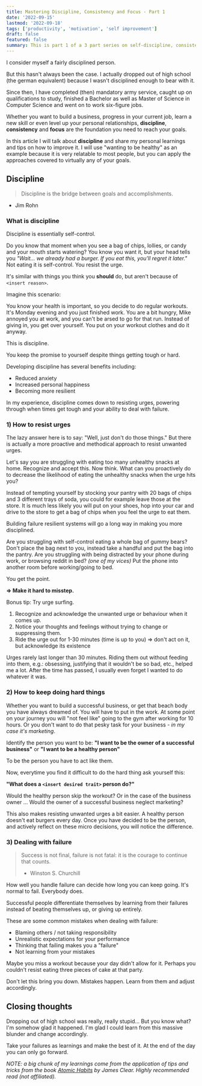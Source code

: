 ```yaml
---
title: Mastering Discipline, Consistency and Focus - Part 1
date: '2022-09-15'
lastmod: '2022-09-18'
tags: ['productivity', 'motivation', 'self improvement']
draft: false
featured: false
summary: This is part 1 of a 3 part series on self-discipline, consistency and focus. How can you become more disciplined? Here is what worked for me.
---
```


I consider myself a fairly disciplined person.

But this hasn't always been the case. I actually dropped out of high school (the german equivalent) because I wasn't
disciplined enough to bear with it.

Since then, I have completed (then) mandatory army service, caught up on qualifications to study, finished a Bachelor
as well as Master of Science in Computer Science and went on to work six-figure jobs.

Whether you want to build a business, progress in your current job, learn a new skill or even level up your personal
relationships, **discipline**, **consistency** and **focus** are the foundation you need to reach your goals.

In this article I will talk about **discipline** and share my personal learnings and tips on how to improve it. I will
use "wanting to be healthy" as an example because it is very relatable to most people, but you can apply the approaches
covered to virtually any of your goals.

## Discipline

> Discipline is the bridge between goals and accomplishments.
- Jim Rohn

### What is discipline

Discipline is essentially self-control.

Do you know that moment when you see a bag of chips, lollies, or candy and your mouth starts watering? You know you want
it, but your head tells you _"Wait... we already had a burger. If you eat this, you'll regret it later."_ Not eating it
is self-control. You resist the urge.

It's similar with things you think you **should** do, but aren't because of `<insert reason>`.

Imagine this scenario:

You know your health is important, so you decide to do regular workouts. It's Monday evening and
you just finished work. You are a bit hungry, Mike annoyed you at work, and you can't be arsed to go for that run.
Instead of giving in, you get over yourself. You put on your workout clothes and do it anyway.

This is discipline.

You keep the promise to yourself despite things getting tough or hard.

Developing discipline has several benefits including:
- Reduced anxiety
- Increased personal happiness
- Becoming more resilient

In my experience, discipline comes down to resisting urges, powering through when times get tough and your ability to
deal with failure.

### 1) How to resist urges

The lazy answer here is to say: "Well, just don't do those things." But there is actually a more proactive and methodical
approach to resist unwanted urges.

Let's say you are struggling with eating too many unhealthy snacks at home. Recognize and accept this. Now think. What
can you proactively do to decrease the likelihood of eating the unhealthy snacks when the urge hits you?

Instead of tempting yourself by stocking your pantry with 20 bags of chips and 3 different trays of soda, you could for
example leave those at the store. It is much less likely you will put on your shoes, hop into your car and drive to the
store to get a bag of chips when you feel the urge to eat them.

Building failure resilient systems will go a long way in making you more disciplined.

Are you struggling with self-control eating a whole bag of gummy bears? Don't place the bag next to you, instead take a
handful and put the bag into the pantry. Are you struggling with being distracted by your phone during work, or
browsing reddit in bed? _(one of my vices)_ Put the phone into another room before working/going to bed.

You get the point.

**=> Make it hard to misstep.**

Bonus tip: Try urge surfing.

1. Recognize and acknowledge the unwanted urge or behaviour when it comes up.
2. Notice your thoughts and feelings without trying to change or suppressing them.
3. Ride the urge out for 1-30 minutes (time is up to you) => don't act on it, but acknowledge its existence

Urges rarely last longer than 30 minutes. Riding them out without feeding into them, e.g.: obsessing, justifying that it
wouldn't be so bad, etc., helped me a lot. After the time has passed, I usually even forget I wanted to do whatever it
was.

### 2) How to keep doing hard things

Whether you want to build a successful business, or get that beach body you have always dreamed of. You will have to put
in the work. At some point on your journey you will "not feel like" going to the gym after working for 10 hours. Or you
don't want to do that pesky task for your business - _in my case it's marketing_.

Identify the person you want to be: **"I want to be the owner of a successful business"** or **"I want to be a healthy
person"**

To be the person you have to act like them.

Now, everytime you find it difficult to do the hard thing ask yourself this:

**"What does a `<insert desired trait>` person do?"**

Would the healthy person skip the workout? Or in the case of the business owner ... Would the owner of a successful
business neglect marketing?

This also makes resisting unwanted urges a bit easier. A healthy person doesn't eat burgers every day. Once you have
decided to be the person, and actively reflect on these micro decisions, you will notice the difference.

### 3) Dealing with failure

> Success is not final, failure is not fatal: it is the courage to continue that counts.
> - Winston S. Churchill

How well you handle failure can decide how long you can keep going. It's normal to fail. Everybody does.

Successful people differentiate themselves by learning from their failures instead of beating themselves up, or giving
up entirely.

These are some common mistakes when dealing with failure:
- Blaming others / not taking responsibility
- Unrealistic expectations for your performance
- Thinking that failing makes you a "failure"
- Not learning from your mistakes

Maybe you miss a workout because your day didn't allow for it. Perhaps you couldn't resist eating three pieces of cake
at that party.

Don't let this bring you down. Mistakes happen. Learn from them and adjust accordingly.

## Closing thoughts

Dropping out of high school was really, really stupid... But you know what? I'm somehow glad it happened. I'm glad I
could learn from this massive blunder and change accordingly.

Take your failures as learnings and make the best of it. At the end of the day you can only go forward.

_NOTE: a big chunk of my learnings come from the application of tips and tricks from the book
[Atomic Habits](https://www.amazon.com/Atomic-Habits-Proven-Build-Break/dp/0735211299) by James Clear. Highly
recommended read (not affiliated)._
